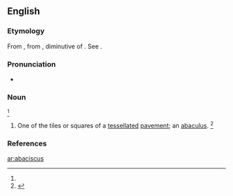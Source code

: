 ==English==

===Etymology===
From {{etyl|NL.}}, from {{etyl|grc}} {{term|ἀβακίσκος||a coloured stone for laying mosaic|tr=abakiskos|lang=grc}}, diminutive of {{term|ἄβαξ||board|tr=abaks|lang=grc}}.
See {{term|abacus|lang=en}}.

===Pronunciation===
* {{a|GenAm}} {{IPA|/ˌæb.əˈsɪs.kəs/|/ˌæb.əˈsɪs.kɪs/}}

===Noun===
{{en-noun|pl=abacisci|pl2=abaciscuses}}<ref name=SOED/>

# {{archaic}} One of the tiles or squares of a [[tessellated]] [[pavement]]; an [[abaculus]]. {{defdate|First attested in the mid 18<sup>th</sup> century.}}<ref name=SOED>{{reference-book | last =| first = | authorlink =  | coauthors =  | editor =Brown, Lesley  | others =  | title = The Shorter Oxford English Dictionary | origdate =  | origyear = 1933| origmonth =  | url =  | format =  | accessdate =  | accessyear =  | accessmonth =  | edition = 5th | date =  | year =2003| month =  | publisher =Oxford University Press  | location =Oxford, UK | language =  | id =  | doi = | isbn =978-0-19-860575-7 | lccn = | ol = | pages =2| chapter =  | chapterurl =  | quote =}}</ref>

===References===
<references/>

[[ar:abaciscus]]